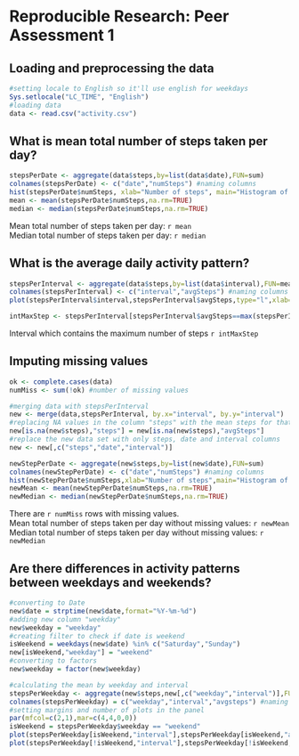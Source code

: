 # Reproducible Research: Peer Assessment 1


## Loading and preprocessing the data
```r
#setting locale to English so it'll use english for weekdays
Sys.setlocale("LC_TIME", "English")
#loading data
data <- read.csv("activity.csv")
````


## What is mean total number of steps taken per day?
```r
stepsPerDate <- aggregate(data$steps,by=list(data$date),FUN=sum)
colnames(stepsPerDate) <- c("date","numSteps") #naming columns
hist(stepsPerDate$numSteps, xlab="Number of steps", main="Histogram of the total number of steps taken each day")
mean <- mean(stepsPerDate$numSteps,na.rm=TRUE)
median <- median(stepsPerDate$numSteps,na.rm=TRUE)
```

Mean total number of steps taken per day: `r mean`  
Median total number of steps taken per day: `r median`

## What is the average daily activity pattern?
```r
stepsPerInterval <- aggregate(data$steps,by=list(data$interval),FUN=mean,na.rm=T)
colnames(stepsPerInterval) <- c("interval","avgSteps") #naming columns
plot(stepsPerInterval$interval,stepsPerInterval$avgSteps,type="l",xlab="Interval",ylab="Average number of steps")

intMaxStep <- stepsPerInterval[stepsPerInterval$avgSteps==max(stepsPerInterval$avgSteps),"interval"]
```

Interval which contains the maximum number of steps `r intMaxStep`

## Imputing missing values
```r
ok <- complete.cases(data)
numMiss <- sum(!ok) #number of missing values

#merging data with stepsPerInterval
new <- merge(data,stepsPerInterval, by.x="interval", by.y="interval")
#replacing NA values in the column "steps" with the mean steps for that interval
new[is.na(new$steps),"steps"] = new[is.na(new$steps),"avgSteps"]
#replace the new data set with only steps, date and interval columns
new <- new[,c("steps","date","interval")]

newStepPerDate <- aggregate(new$steps,by=list(new$date),FUN=sum)
colnames(newStepPerDate) <- c("date","numSteps") #naming columns
hist(newStepPerDate$numSteps,xlab="Number of steps",main="Histogram of the total number of steps taken each day")
newMean <- mean(newStepPerDate$numSteps,na.rm=TRUE)
newMedian <- median(newStepPerDate$numSteps,na.rm=TRUE)
```


There are `r numMiss` rows with missing values.  
Mean total number of steps taken per day without missing values: `r newMean`  
Median total number of steps taken per day without missing values: `r newMedian`  

## Are there differences in activity patterns between weekdays and weekends?
```r
#converting to Date
new$date = strptime(new$date,format="%Y-%m-%d")
#adding new column "weekday"
new$weekday = "weekday"
#creating filter to check if date is weekend
isWeekend = weekdays(new$date) %in% c("Saturday","Sunday")
new[isWeekend,"weekday"] = "weekend"
#converting to factors
new$weekday = factor(new$weekday)

#calculating the mean by weekday and interval
stepsPerWeekday <- aggregate(new$steps,new[,c("weekday","interval")],FUN=mean)
colnames(stepsPerWeekday) = c("weekday","interval","avgsteps") #naming columns
#setting margins and number of plots in the panel
par(mfcol=c(2,1),mar=c(4,4,0,0))
isWeekend = stepsPerWeekday$weekday == "weekend"
plot(stepsPerWeekday[isWeekend,"interval"],stepsPerWeekday[isWeekend,"avgsteps"],type="l",xlab="",ylab="Number of steps (weekend)")
plot(stepsPerWeekday[!isWeekend,"interval"],stepsPerWeekday[!isWeekend,"avgsteps"],type="l",xlab="Interval",ylab="Number of steps (weekday)")

```